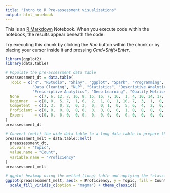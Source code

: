 ```yaml
---
title: "Intro to R Pre-assessment visualizations"
output: html_notebook
---
```


This is an [R Markdown](http://rmarkdown.rstudio.com) Notebook. When you execute code within the notebook, the results appear beneath the code. 

Try executing this chunk by clicking the *Run* button within the chunk or by placing your cursor inside it and pressing *Cmd+Shift+Enter*. 

```r
library(ggplot2)
library(data.table)

# Populate the pre-assessment data table
preassessment_dt = data.table(
  Topic = c("R", "RStudio", "Shiny", "ggplot", "Spark", "Programming", "SQL", "Notebooks",
            "Data Cleaning", "NLP", "Statistics", "Descriptive Analytics", "Predicitive Analytics",
            "Prescriptive Analytics", "Deep Learning", "Quality Metrics", "Data Visualization"),
  None       = c(7, 6, 12, 7, 16, 8, 15, 16, 7, 16,  1, 4, 10, 14, 17, 15, 6),
  Beginner   = c(8, 8,  5, 7,  1, 6,  2,  1, 8,  1, 10, 7,  3,  1,  0,  2, 8),
  Competent  = c(2, 3,  0, 2,  0, 3,  0,  0, 1,  0,  5, 6,  4,  2,  0,  0, 3),
  Proficient = c(0, 0,  0, 0,  0, 0,  0,  0, 0,  0,  1, 0,  0,  0,  0,  0, 0),
  Expert     = c(0, 0,  0, 0,  0, 0,  0,  0, 0,  0,  0, 0,  0,  0,  0,  0, 0)
)
preassessment_dt
```

```r
# Convert (melt) the wide data table to a long data table to prepare the data for ggplot
preassessment_melt = data.table::melt(
  preassessment_dt,
  id.vars = "Topic",
  value.name = "Count",
  variable.name = "Proficiency"
)
preassessment_melt
```
```r
# ggplot heatmap using the melted (long) table and applying the "classic" theme
ggplot(preassessment_melt, aes(x = Proficiency, y = Topic, fill = Count)) + geom_tile() +
  scale_fill_viridis_c(option = "magma") + theme_classic()
```
